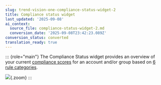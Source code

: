 ```yaml
---
slug: trend-vision-one-compliance-status-widget-2
title: Compliance status widget
last_updated: '2025-09-08'
ai_context:
  source_file: compliance-status-widget-2.md
  conversion_date: '2025-09-08T23:42:23.089Z'
conversion_status: converted
translation_ready: true
---
```


::: {role="main"}
The Compliance Status widget provides an overview of your current [compliance scores](compliance-score.mdx) for an account and/or group based on [6 rule categories](rule-categories.mdx).

![](/images/compliance-level-comparison=462eb944-25ef-40b0-bfae-98d0ee3b1ec3.webp){.zoom}
:::
